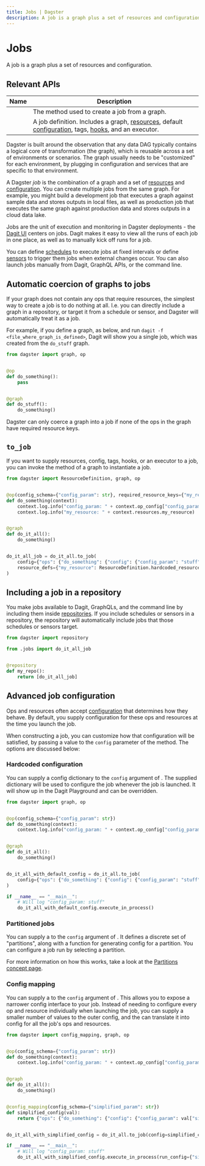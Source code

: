 ```yaml
---
title: Jobs | Dagster
description: A job is a graph plus a set of resources and configuration.
---
```


# Jobs

A job is a graph plus a set of resources and configuration.

## Relevant APIs

| Name                                                  | Description                                                                                                                                                                                                   |
| ----------------------------------------------------- | ------------------------------------------------------------------------------------------------------------------------------------------------------------------------------------------------------------- |
| <PyObject object="GraphDefinition" method="to_job" /> | The method used to create a job from a graph.                                                                                                                                                                 |
| <PyObject object="JobDefinition" />                   | A job definition. Includes a graph, [resources](/concepts/resources), default [configuration](/concepts/configuration/config-schema), tags, [hooks](/concepts/solids-pipelines/solid-hooks), and an executor. |

Dagster is built around the observation that any data DAG typically contains a logical core of transformation (the graph), which is reusable across a set of environments or scenarios. The graph usually needs to be "customized" for each environment, by plugging in configuration and services that are specific to that environment.

A Dagster _job_ is the combination of a graph and a set of [resources](/concepts/resources) and [configuration](/concepts/configuration/config-schema). You can create multiple jobs from the same graph. For example, you might build a development job that executes a graph against sample data and stores outputs in local files, as well as production job that executes the same graph against production data and stores outputs in a cloud data lake.

Jobs are the unit of execution and monitoring in Dagster deployments - the [Dagit UI](/concepts/dagit/dagit) centers on jobs. Dagit makes it easy to view all the runs of each job in one place, as well as to manually kick off runs for a job.

You can define [schedules](/concepts/partitions-schedules-sensors/schedules) to execute jobs at fixed intervals or define [sensors](/concepts/partitions-schedules-sensors/sensors) to trigger them jobs when external changes occur. You can also launch jobs manually from Dagit, GraphQL APIs, or the command line.

## Automatic coercion of graphs to jobs

If your graph does not contain any ops that require resources, the simplest way to create a job is to do nothing at all. I.e. you can directly include a graph in a repository, or target it from a schedule or sensor, and Dagster will automatically treat it as a job.

For example, if you define a graph, as below, and run `dagit -f <file_where_graph_is_defined>`, Dagit will show you a single job, which was created from the `do_stuff` graph.

```python file=/concepts/solids_pipelines/coerce_job.py
from dagster import graph, op


@op
def do_something():
    pass


@graph
def do_stuff():
    do_something()
```

Dagster can only coerce a graph into a job if none of the ops in the graph have required resource keys.

<!-- TODO: add screenshot -->

## `to_job`

If you want to supply resources, config, tags, hooks, or an executor to a job, you can invoke the <PyObject object="GraphDefinition" method="to_job" /> method of a graph to instantiate a job.

```python file=/concepts/solids_pipelines/jobs.py
from dagster import ResourceDefinition, graph, op


@op(config_schema={"config_param": str}, required_resource_keys={"my_resource"})
def do_something(context):
    context.log.info("config_param: " + context.op_config["config_param"])
    context.log.info("my_resource: " + context.resources.my_resource)


@graph
def do_it_all():
    do_something()


do_it_all_job = do_it_all.to_job(
    config={"ops": {"do_something": {"config": {"config_param": "stuff"}}}},
    resource_defs={"my_resource": ResourceDefinition.hardcoded_resource("hello")},
)
```

## Including a job in a repository

You make jobs available to Dagit, GraphQLs, and the command line by including them inside [repositories](/concepts/repositories-workspaces/repositories). If you include schedules or sensors in a repository, the repository will automatically include jobs that those schedules or sensors target.

```python file=/concepts/solids_pipelines/repo_with_job.py
from dagster import repository

from .jobs import do_it_all_job


@repository
def my_repo():
    return [do_it_all_job]
```

## Advanced job configuration

Ops and resources often accept [configuration](/concepts/configuration/config-schema) that determines how they behave. By default, you supply configuration for these ops and resources at the time you launch the job.

When constructing a job, you can customize how that configuration will be satisfied, by passing a value to the `config` parameter of the <PyObject object="GraphDefinition" method="to_job" /> method. The options are discussed below:

### Hardcoded configuration

You can supply a config dictionary to the `config` argument of <PyObject object="GraphDefinition" method="to_job" />. The supplied dictionary will be used to configure the job whenever the job is launched. It will show up in the Dagit Playground and can be overridden.

```python file=/concepts/solids_pipelines/jobs_with_default_config.py
from dagster import graph, op


@op(config_schema={"config_param": str})
def do_something(context):
    context.log.info("config_param: " + context.op_config["config_param"])


@graph
def do_it_all():
    do_something()


do_it_all_with_default_config = do_it_all.to_job(
    config={"ops": {"do_something": {"config": {"config_param": "stuff"}}}},
)

if __name__ == "__main__":
    # Will log "config_param: stuff"
    do_it_all_with_default_config.execute_in_process()
```

### Partitioned jobs

You can supply a <PyObject object="PartitionedConfig" /> to the `config` argument of <PyObject object="GraphDefinition" method="to_job" />. It defines a discrete set of "partitions", along with a function for generating config for a partition. You can configure a job run by selecting a partition.

For more information on how this works, take a look at the [Partitions concept page](/concepts/partitions-schedules-sensors/partitions).

### Config mapping

You can supply a <PyObject object="ConfigMapping" /> to the `config` argument of <PyObject object="GraphDefinition" method="to_job" />. This allows you to expose a narrower config interface to your job. Instead of needing to configure every op and resource individually when launching the job, you can supply a smaller number of values to the outer config, and the <PyObject object="ConfigMapping" /> can translate it into config for all the job's ops and resources.

```python file=/concepts/solids_pipelines/jobs_with_config_mapping.py
from dagster import config_mapping, graph, op


@op(config_schema={"config_param": str})
def do_something(context):
    context.log.info("config_param: " + context.op_config["config_param"])


@graph
def do_it_all():
    do_something()


@config_mapping(config_schema={"simplified_param": str})
def simplified_config(val):
    return {"ops": {"do_something": {"config": {"config_param": val["simplified_param"]}}}}


do_it_all_with_simplified_config = do_it_all.to_job(config=simplified_config)

if __name__ == "__main__":
    # Will log "config_param: stuff"
    do_it_all_with_simplified_config.execute_in_process(run_config={"simplified_param": "stuff"})
```
